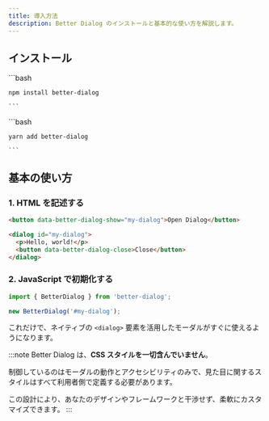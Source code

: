 ```yaml
---
title: 導入方法
description: Better Dialog のインストールと基本的な使い方を解説します。
---
```



## インストール

<Tabs>
  <TabItem label="npm">
    ```bash

    npm install better-dialog

    ```

  </TabItem>
  <TabItem label="yarn">
    ```bash

    yarn add better-dialog

    ```

  </TabItem>
</Tabs>

## 基本の使い方

### 1. HTML を記述する

```html
<button data-better-dialog-show="my-dialog">Open Dialog</button>

<dialog id="my-dialog">
  <p>Hello, world!</p>
  <button data-better-dialog-close>Close</button>
</dialog>
```

### 2. JavaScript で初期化する

```js
import { BetterDialog } from 'better-dialog';

new BetterDialog('#my-dialog');
```

これだけで、ネイティブの `<dialog>` 要素を活用したモーダルがすぐに使えるようになります。

:::note
Better Dialog は、**CSS スタイルを一切含んでいません**。

制御しているのはモーダルの動作とアクセシビリティのみで、見た目に関するスタイルはすべて利用者側で定義する必要があります。

この設計により、あなたのデザインやフレームワークと干渉せず、柔軟にカスタマイズできます。
:::
